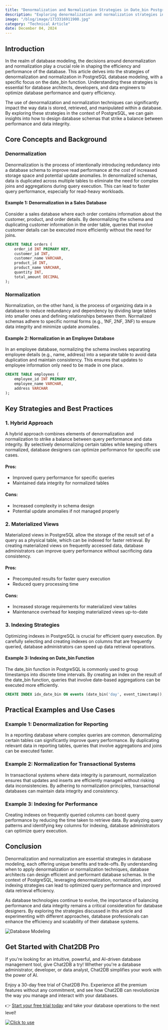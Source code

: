 ```yaml
---
title: "Denormalization and Normalization Strategies in Date_bin PostgreSQL Database Modeling"
description: "Exploring denormalization and normalization strategies in PostgreSQL database modeling with a focus on date_bin function."
image: "/blog/image/1733316911900.jpg"
category: "Technical Article"
date: December 04, 2024
---
```


## Introduction

In the realm of database modeling, the decisions around denormalization and normalization play a crucial role in shaping the efficiency and performance of the database. This article delves into the strategies of denormalization and normalization in PostgreSQL database modeling, with a specific focus on the date_bin function. Understanding these strategies is essential for database architects, developers, and data engineers to optimize database performance and query efficiency.

The use of denormalization and normalization techniques can significantly impact the way data is stored, retrieved, and manipulated within a database. By exploring these strategies in the context of PostgreSQL, we can gain insights into how to design database schemas that strike a balance between performance and data integrity.

## Core Concepts and Background

### Denormalization

Denormalization is the process of intentionally introducing redundancy into a database schema to improve read performance at the cost of increased storage space and potential update anomalies. In denormalized schemas, data is duplicated across multiple tables to eliminate the need for complex joins and aggregations during query execution. This can lead to faster query performance, especially for read-heavy workloads.

#### Example 1: Denormalization in a Sales Database

Consider a sales database where each order contains information about the customer, product, and order details. By denormalizing the schema and duplicating customer information in the order table, queries that involve customer details can be executed more efficiently without the need for joins.

```sql
CREATE TABLE orders (
    order_id INT PRIMARY KEY,
    customer_id INT,
    customer_name VARCHAR,
    product_id INT,
    product_name VARCHAR,
    quantity INT,
    total_amount DECIMAL
);
```

### Normalization

Normalization, on the other hand, is the process of organizing data in a database to reduce redundancy and dependency by dividing large tables into smaller ones and defining relationships between them. Normalized schemas adhere to specific normal forms (e.g., 1NF, 2NF, 3NF) to ensure data integrity and minimize update anomalies.

#### Example 2: Normalization in an Employee Database

In an employee database, normalizing the schema involves separating employee details (e.g., name, address) into a separate table to avoid data duplication and maintain consistency. This ensures that updates to employee information only need to be made in one place.

```sql
CREATE TABLE employees (
    employee_id INT PRIMARY KEY,
    employee_name VARCHAR,
    address VARCHAR
);
```

## Key Strategies and Best Practices

### 1. Hybrid Approach

A hybrid approach combines elements of denormalization and normalization to strike a balance between query performance and data integrity. By selectively denormalizing certain tables while keeping others normalized, database designers can optimize performance for specific use cases.

#### Pros:
- Improved query performance for specific queries
- Maintained data integrity for normalized tables

#### Cons:
- Increased complexity in schema design
- Potential update anomalies if not managed properly

### 2. Materialized Views

Materialized views in PostgreSQL allow the storage of the result set of a query as a physical table, which can be indexed for faster retrieval. By creating materialized views on frequently accessed data, database administrators can improve query performance without sacrificing data consistency.

#### Pros:
- Precomputed results for faster query execution
- Reduced query processing time

#### Cons:
- Increased storage requirements for materialized view tables
- Maintenance overhead for keeping materialized views up-to-date

### 3. Indexing Strategies

Optimizing indexes in PostgreSQL is crucial for efficient query execution. By carefully selecting and creating indexes on columns that are frequently queried, database administrators can speed up data retrieval operations.

#### Example 3: Indexing on Date_bin Function

The date_bin function in PostgreSQL is commonly used to group timestamps into discrete time intervals. By creating an index on the result of the date_bin function, queries that involve date-based aggregations can be executed more efficiently.

```sql
CREATE INDEX idx_date_bin ON events (date_bin('day', event_timestamp));
```

## Practical Examples and Use Cases

### Example 1: Denormalization for Reporting

In a reporting database where complex queries are common, denormalizing certain tables can significantly improve query performance. By duplicating relevant data in reporting tables, queries that involve aggregations and joins can be executed faster.

### Example 2: Normalization for Transactional Systems

In transactional systems where data integrity is paramount, normalization ensures that updates and inserts are efficiently managed without risking data inconsistencies. By adhering to normalization principles, transactional databases can maintain data integrity and consistency.

### Example 3: Indexing for Performance

Creating indexes on frequently queried columns can boost query performance by reducing the time taken to retrieve data. By analyzing query patterns and identifying key columns for indexing, database administrators can optimize query execution.

## Conclusion

Denormalization and normalization are essential strategies in database modeling, each offering unique benefits and trade-offs. By understanding when to apply denormalization or normalization techniques, database architects can design efficient and performant database schemas. In the context of PostgreSQL, leveraging denormalization, normalization, and indexing strategies can lead to optimized query performance and improved data retrieval efficiency.

As database technologies continue to evolve, the importance of balancing performance and data integrity remains a critical consideration for database designers. By exploring the strategies discussed in this article and experimenting with different approaches, database professionals can enhance the efficiency and scalability of their database systems.

![Database Modeling](https://example.com/database-modeling.jpg)

## Get Started with Chat2DB Pro

If you're looking for an intuitive, powerful, and AI-driven database management tool, give Chat2DB a try! Whether you're a database administrator, developer, or data analyst, Chat2DB simplifies your work with the power of AI.

Enjoy a 30-day free trial of Chat2DB Pro. Experience all the premium features without any commitment, and see how Chat2DB can revolutionize the way you manage and interact with your databases.

👉 [Start your free trial today](https://chat2db.ai/pricing) and take your database operations to the next level!


[![Click to use](/image/blog/bg/chat2db.jpg)](https://chat2db.ai)
